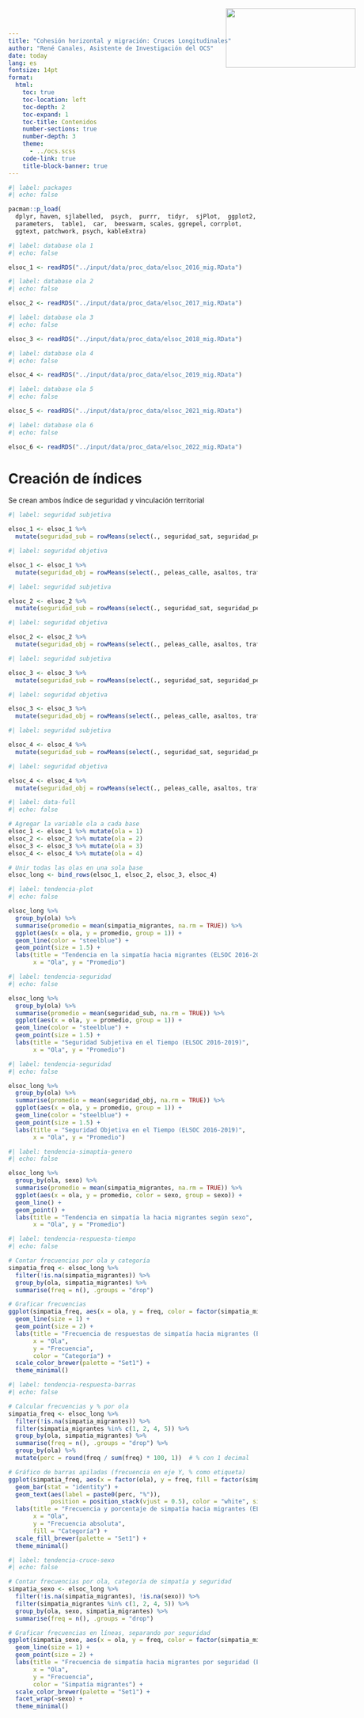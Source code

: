 ```yaml
---
title: "Cohesión horizontal y migración: Cruces Longitudinales"
author: "René Canales, Asistente de Investigación del OCS"
date: today
lang: es
fontsize: 14pt
format:
  html:
    toc: true
    toc-location: left
    toc-depth: 2
    toc-expand: 1
    toc-title: Contenidos
    number-sections: true
    number-depth: 3
    theme:
      - ../ocs.scss
    code-link: true
    title-block-banner: true 
---
```


```{=html}
<style>
.logo {
    position: absolute;
    top: 20px;
    right: 30px;
}
</style>
```

<img src="ocs-new.jpeg" class="logo" width="262" height="120"/>

::: {style="text-align: justify"}
```r
#| label: packages
#| echo: false

pacman::p_load(
  dplyr, haven, sjlabelled,  psych,  purrr,  tidyr,  sjPlot,  ggplot2, 
  parameters,  table1,  car,  beeswarm, scales, ggrepel, corrplot,
  ggtext, patchwork, psych, kableExtra)
```

```r
#| label: database ola 1
#| echo: false 

elsoc_1 <- readRDS("../input/data/proc_data/elsoc_2016_mig.RData")
```

```r
#| label: database ola 2
#| echo: false 

elsoc_2 <- readRDS("../input/data/proc_data/elsoc_2017_mig.RData")
```

```r
#| label: database ola 3 
#| echo: false 

elsoc_3 <- readRDS("../input/data/proc_data/elsoc_2018_mig.RData")
```

```r
#| label: database ola 4
#| echo: false 

elsoc_4 <- readRDS("../input/data/proc_data/elsoc_2019_mig.RData")
```

```r
#| label: database ola 5
#| echo: false 

elsoc_5 <- readRDS("../input/data/proc_data/elsoc_2021_mig.RData")
```

```r
#| label: database ola 6
#| echo: false 

elsoc_6 <- readRDS("../input/data/proc_data/elsoc_2022_mig.RData")
```

# Creación de índices

Se crean ambos índice de seguridad y vinculación territorial

```r
#| label: seguridad subjetiva

elsoc_1 <- elsoc_1 %>%
  mutate(seguridad_sub = rowMeans(select(., seguridad_sat, seguridad_perc), na.rm = TRUE))
```

```r
#| label: seguridad objetiva

elsoc_1 <- elsoc_1 %>%
  mutate(seguridad_obj = rowMeans(select(., peleas_calle, asaltos, trafico_drogas), na.rm = TRUE))
```

```r
#| label: seguridad subjetiva

elsoc_2 <- elsoc_2 %>%
  mutate(seguridad_sub = rowMeans(select(., seguridad_sat, seguridad_perc), na.rm = TRUE))
```

```r
#| label: seguridad objetiva

elsoc_2 <- elsoc_2 %>%
  mutate(seguridad_obj = rowMeans(select(., peleas_calle, asaltos, trafico_drogas), na.rm = TRUE))
```

```r
#| label: seguridad subjetiva

elsoc_3 <- elsoc_3 %>%
  mutate(seguridad_sub = rowMeans(select(., seguridad_sat, seguridad_perc), na.rm = TRUE))
```

```r
#| label: seguridad objetiva

elsoc_3 <- elsoc_3 %>%
  mutate(seguridad_obj = rowMeans(select(., peleas_calle, asaltos, trafico_drogas), na.rm = TRUE))
```

```r
#| label: seguridad subjetiva

elsoc_4 <- elsoc_4 %>%
  mutate(seguridad_sub = rowMeans(select(., seguridad_sat, seguridad_perc), na.rm = TRUE))
```

```r
#| label: seguridad objetiva

elsoc_4 <- elsoc_4 %>%
  mutate(seguridad_obj = rowMeans(select(., peleas_calle, asaltos, trafico_drogas), na.rm = TRUE))
```

```r
#| label: data-full
#| echo: false

# Agregar la variable ola a cada base
elsoc_1 <- elsoc_1 %>% mutate(ola = 1)
elsoc_2 <- elsoc_2 %>% mutate(ola = 2)
elsoc_3 <- elsoc_3 %>% mutate(ola = 3)
elsoc_4 <- elsoc_4 %>% mutate(ola = 4)

# Unir todas las olas en una sola base
elsoc_long <- bind_rows(elsoc_1, elsoc_2, elsoc_3, elsoc_4)

```

```r
#| label: tendencia-plot
#| echo: false

elsoc_long %>%
  group_by(ola) %>%
  summarise(promedio = mean(simpatia_migrantes, na.rm = TRUE)) %>%
  ggplot(aes(x = ola, y = promedio, group = 1)) +
  geom_line(color = "steelblue") +
  geom_point(size = 1.5) +
  labs(title = "Tendencia en la simpatía hacia migrantes (ELSOC 2016-2019)",
       x = "Ola", y = "Promedio")

```

```r
#| label: tendencia-seguridad
#| echo: false

elsoc_long %>%
  group_by(ola) %>%
  summarise(promedio = mean(seguridad_sub, na.rm = TRUE)) %>%
  ggplot(aes(x = ola, y = promedio, group = 1)) +
  geom_line(color = "steelblue") +
  geom_point(size = 1.5) +
  labs(title = "Seguridad Subjetiva en el Tiempo (ELSOC 2016-2019)",
       x = "Ola", y = "Promedio")

```

```r
#| label: tendencia-seguridad
#| echo: false

elsoc_long %>%
  group_by(ola) %>%
  summarise(promedio = mean(seguridad_obj, na.rm = TRUE)) %>%
  ggplot(aes(x = ola, y = promedio, group = 1)) +
  geom_line(color = "steelblue") +
  geom_point(size = 1.5) +
  labs(title = "Seguridad Objetiva en el Tiempo (ELSOC 2016-2019)",
       x = "Ola", y = "Promedio")
```

```r
#| label: tendencia-simaptia-genero
#| echo: false

elsoc_long %>%
  group_by(ola, sexo) %>%
  summarise(promedio = mean(simpatia_migrantes, na.rm = TRUE)) %>%
  ggplot(aes(x = ola, y = promedio, color = sexo, group = sexo)) +
  geom_line() +
  geom_point() +
  labs(title = "Tendencia en simpatía la hacia migrantes según sexo",
       x = "Ola", y = "Promedio")
```

```r
#| label: tendencia-respuesta-tiempo
#| echo: false

# Contar frecuencias por ola y categoría
simpatia_freq <- elsoc_long %>%
  filter(!is.na(simpatia_migrantes)) %>% 
  group_by(ola, simpatia_migrantes) %>%
  summarise(freq = n(), .groups = "drop")

# Graficar frecuencias
ggplot(simpatia_freq, aes(x = ola, y = freq, color = factor(simpatia_migrantes), group = simpatia_migrantes)) +
  geom_line(size = 1) +
  geom_point(size = 2) +
  labs(title = "Frecuencia de respuestas de simpatía hacia migrantes (ELSOC)",
       x = "Ola", 
       y = "Frecuencia",
       color = "Categoría") +
  scale_color_brewer(palette = "Set1") +
  theme_minimal()
```

```r
#| label: tendencia-respuesta-barras
#| echo: false

# Calcular frecuencias y % por ola
simpatia_freq <- elsoc_long %>%
  filter(!is.na(simpatia_migrantes)) %>% 
  filter(simpatia_migrantes %in% c(1, 2, 4, 5)) %>%
  group_by(ola, simpatia_migrantes) %>%
  summarise(freq = n(), .groups = "drop") %>%
  group_by(ola) %>%
  mutate(perc = round(freq / sum(freq) * 100, 1))  # % con 1 decimal

# Gráfico de barras apiladas (frecuencia en eje Y, % como etiqueta)
ggplot(simpatia_freq, aes(x = factor(ola), y = freq, fill = factor(simpatia_migrantes))) +
  geom_bar(stat = "identity") +
  geom_text(aes(label = paste0(perc, "%")),
            position = position_stack(vjust = 0.5), color = "white", size = 3.5) +
  labs(title = "Frecuencia y porcentaje de simpatía hacia migrantes (ELSOC)",
       x = "Ola",
       y = "Frecuencia absoluta",
       fill = "Categoría") +
  scale_fill_brewer(palette = "Set1") +
  theme_minimal()
```

```r
#| label: tendencia-cruce-sexo
#| echo: false

# Contar frecuencias por ola, categoría de simpatía y seguridad
simpatia_sexo <- elsoc_long %>%
  filter(!is.na(simpatia_migrantes), !is.na(sexo)) %>% 
  filter(simpatia_migrantes %in% c(1, 2, 4, 5)) %>%
  group_by(ola, sexo, simpatia_migrantes) %>%
  summarise(freq = n(), .groups = "drop")

# Graficar frecuencias en líneas, separando por seguridad
ggplot(simpatia_sexo, aes(x = ola, y = freq, color = factor(simpatia_migrantes), group = simpatia_migrantes)) +
  geom_line(size = 1) +
  geom_point(size = 2) +
  labs(title = "Frecuencia de simpatía hacia migrantes por seguridad (ELSOC)",
       x = "Ola", 
       y = "Frecuencia",
       color = "Simpatía migrantes") +
  scale_color_brewer(palette = "Set1") +
  facet_wrap(~sexo) +
  theme_minimal()
```
:::
